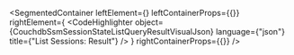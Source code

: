 
<SegmentedContainer
  leftElement={<CouchdbSsmSessionStateListQueryResultDesc />}
  leftContainerProps={{}}
  rightElement={
    <CodeHighlighter
      object={CouchdbSsmSessionStateListQueryResultVisualJson}
      language={"json"}
      title={"List Sessions: Result"}
    />
  }
  rightContainerProps={{}}
/>
